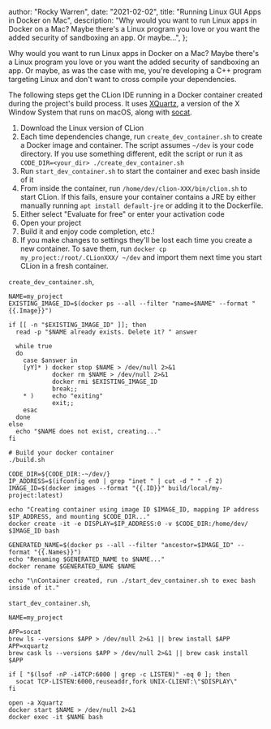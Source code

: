 
  author: "Rocky Warren",
  date: "2021-02-02",
  title: "Running Linux GUI Apps in Docker on Mac",
  description:
    "Why would you want to run Linux apps in Docker on a Mac? Maybe there's a Linux program you love or you want the added security of sandboxing an app. Or maybe...",
};


Why would you want to run Linux apps in Docker on a Mac? Maybe there's a Linux program you love or you want the added security of sandboxing an app. Or maybe, as was the case with me, you're developing a C++ program targeting Linux and don't want to cross compile your dependencies.

The following steps get the CLion IDE running in a Docker container created during the project's build process. It uses [XQuartz](https://www.xquartz.org/), a version of the X Window System that runs on macOS, along with [socat](https://linux.die.net/man/1/socat).

1. Download the Linux version of CLion
1. Each time dependencies change, run `create_dev_container.sh` to create a Docker image and container. The script assumes `~/dev` is your code directory. If you use something different, edit the script or run it as `CODE_DIR=<your_dir> ./create_dev_container.sh`
1. Run `start_dev_container.sh` to start the container and exec bash inside of it
1. From inside the container, run `/home/dev/clion-XXX/bin/clion.sh` to start CLion. If this fails, ensure your container contains a JRE by either manually running `apt install default-jre` or adding it to the Dockerfile.
1. Either select "Evaluate for free" or enter your activation code
1. Open your project
1. Build it and enjoy code completion, etc.!
1. If you make changes to settings they'll be lost each time you create a new container. To save them, run `docker cp my_project:/root/.CLionXXX/ ~/dev` and import them next time you start CLion in a fresh container.

`create_dev_container.sh`,

```shell
NAME=my_project
EXISTING_IMAGE_ID=$(docker ps --all --filter "name=$NAME" --format "{{.Image}}")

if [[ -n "$EXISTING_IMAGE_ID" ]]; then
  read -p "$NAME already exists. Delete it? " answer

  while true
  do
    case $answer in
    [yY]* ) docker stop $NAME > /dev/null 2>&1
            docker rm $NAME > /dev/null 2>&1
            docker rmi $EXISTING_IMAGE_ID
            break;;
    * )     echo "exiting"
            exit;;
    esac
  done
else
  echo "$NAME does not exist, creating..."
fi

# Build your docker container
./build.sh

CODE_DIR=${CODE_DIR:-~/dev/}
IP_ADDRESS=$(ifconfig en0 | grep "inet " | cut -d " " -f 2)
IMAGE_ID=$(docker images --format "{{.ID}}" build/local/my-project:latest)

echo "Creating container using image ID $IMAGE_ID, mapping IP address $IP_ADDRESS, and mounting $CODE_DIR..."
docker create -it -e DISPLAY=$IP_ADDRESS:0 -v $CODE_DIR:/home/dev/ $IMAGE_ID bash

GENERATED_NAME=$(docker ps --all --filter "ancestor=$IMAGE_ID" --format "{{.Names}}")
echo "Renaming $GENERATED_NAME to $NAME..."
docker rename $GENERATED_NAME $NAME

echo "\nContainer created, run ./start_dev_container.sh to exec bash inside of it."
```

`start_dev_container.sh`,

```shell
NAME=my_project

APP=socat
brew ls --versions $APP > /dev/null 2>&1 || brew install $APP
APP=xquartz
brew cask ls --versions $APP > /dev/null 2>&1 || brew cask install $APP

if [ "$(lsof -nP -i4TCP:6000 | grep -c LISTEN)" -eq 0 ]; then
  socat TCP-LISTEN:6000,reuseaddr,fork UNIX-CLIENT:\"$DISPLAY\"
fi

open -a Xquartz
docker start $NAME > /dev/null 2>&1
docker exec -it $NAME bash
```
